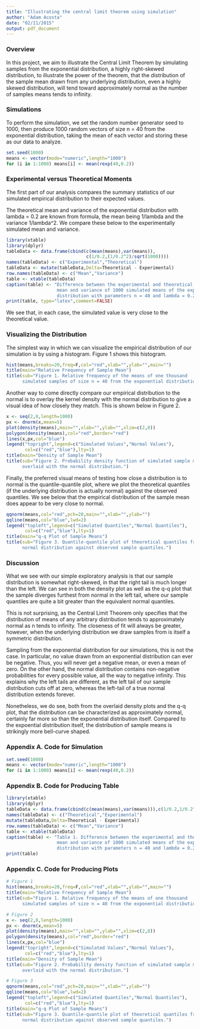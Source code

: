 ```yaml
---
title: "Illustrating the central limit theorem using simulation"
author: "Adam Acosta"
date: "02/11/2015"
output: pdf_document
---
```


### Overview

In this project, we aim to illustrate the Central Limit Theorem by simulating
samples from the exponential distribution, a highly right-skewed distribution,
to illustrate the power of the theorem, that the distribution of the sample
mean drawn from any underlying distribution, even a highly skewed distribution,
will tend toward approximately normal as the number of samples means tends to 
infinity. 

### Simulations

To perform the simulation, we set the random number generator seed to 1000, then
produce 1000 random vectors of size n = 40 from the exponential distribution, 
taking the mean of each vector and storing these as our data to analyze. 

```r
set.seed(1000)
means <- vector(mode="numeric",length="1000")
for (i in 1:1000) means[i] <- mean(rexp(40,0.2))
```

### Experimental versus Theoretical Moments

The first part of our analysis compares the summary statistics of our simulated
empirical distribution to their expected values. 

The theoretical mean and variance of the exponential distribution with 
lambda = 0.2 are known from formula, the mean being 1/lambda and the variance
1/lambda^2. We compare these below to the experimentally simulated mean and
variance. 

```r
library(xtable)
library(dplyr)
tableData <- data.frame(cbind(c(mean(means),var(means)),
                              c(1/0.2,(1/0.2^2)/sqrt(1000))))
names(tableData) <- c("Experimental","Theoretical")
tableData <- mutate(tableData,Delta=Theoretical - Experimental)
row.names(tableData) <- c("Mean","Variance")
table <- xtable(tableData)
caption(table) <- "Difference between the experimental and theoretical
                   mean and variance of 1000 simulated means of the exponential
                   distribution with parameters n = 40 and lambda = 0.2."
print(table, type="latex",comment=FALSE)
```

We see that, in each case, the simulated value is very close to the 
theoretical value. 

### Visualizing the Distribution

The simplest way in which  we can visualize the empirical distribution of our 
simulation is by using a histogram. Figure 1 shows this histogram.

```r
hist(means,breaks=20,freq=F,col="red",xlab="",ylab="",main="")
title(main="Relative Frequency of Sample Mean")
title(sub="Figure 1. Relative frequency of the means of one thousand
      simulated samples of size n = 40 from the exponential distribution.")
```

Another way to come directly compare our empirical distribution to the normal is 
to overlay the kernel density with the normal distribution to give a visual idea 
of how closely they match. This is shown below in Figure 2. 

```r
x <- seq(2,8,length=1000)
px <- dnorm(x,mean=5)
plot(density(means),main="",xlab="",ylab="",xlim=c(2,8))
polygon(density(means),col="red",border="red")
lines(x,px,col="blue")
legend("topright",legend=c("Simulated Values","Normal Values"),
       col=c("red","blue"),lty=1)
title(main="Density of Sample Mean")
title(sub="Figure 2. Probability density function of simulated sample means
      overlaid with the normal distribution.")
```

Finally, the preferred visual means of testing how close a distribution is to 
normal is the quantile-quantile plot, where we plot the theoretical quantiles (if 
the underlying distribution is actually normal) against the observed quantiles. 
We see below that the empirical distribution of the sample mean does appear to be
very close to normal. 

```r
qqnorm(means,col="red",pch=20,main="",xlab="",ylab="")
qqline(means,col="blue",lwd=2)
legend("topleft",legend=c("Simulated Quantiles","Normal Quantiles"),
       col=c("red","blue"),lty=1)
title(main="q-q Plot of Sample Means")
title(sub="Figure 3. Quantile-quantile plot of theoretical quantiles from the
      normal distribution against observed sample quantiles.")
```

### Discussion

What we see with our simple exploratory analysis is that our sample distribution
is somewhat right-skewed, in that the right tail is much longer than the left. We 
can see in both the density plot as well as the q-q plot that the sample diverges 
furthest from normal in the left tail, where our sample quantiles are quite a bit 
greater than the equivalent normal quantiles.

This is not surprising, as the Central Limit Theorem only specifies that the
distribution of means of any arbitrary distribution tends to approximately normal 
as n tends to infinity. The closeness of fit will always be greater, however,
when the underlying distribution we draw samples from is itself a symmetric
distribution. 

Sampling from the exponential distribution for our simulations, this is not the
case. In particular, no value drawn from an exponential distribution can
ever be negative. Thus, you will never get a negative mean, or even a mean of 
zero. On the other hand, the normal distribution contains non-negative
probabilities for every possible value, all the way to negative infinity. This
explains why the left tails are different, as the left tail of our sample
distribution cuts off at zero, whereas the left-tail of a true normal 
distribution extends forever. 

Nonetheless, we do see, both from the overlaid density plots and the q-q plot,
that the distribution can be characterized as approximately normal, certainly
far more so than the exponential distribution itself. Compared to the expoential
distribution itself, the distribution of sample means is strikingly more
bell-curve shaped. 

### Appendix A. Code for Simulation

```r
set.seed(1000)
means <- vector(mode="numeric",length="1000")
for (i in 1:1000) means[i] <- mean(rexp(40,0.2))
```

### Appendix B. Code for Producing Table

```r
library(xtable)
library(dplyr)
tableData <- data.frame(cbind(c(mean(means),var(means))),c(1/0.2,1/0.2^2)))
names(tableData) <- c("Theoretical","Experimental")
mutate(tableData,Delta=Theoretical - Experimental)
row.names(tableData) <- c("Mean","Variance")
table <- xtable(tableData)
caption(table) <- "Table 1. Difference between the experimental and theoretical
                   mean and variance of 1000 simulated means of the exponential
                   distribution with parameters n = 40 and lambda = 0.2."
print(table)
```

### Appendix C. Code for Producing Plots

```r
# Figure 1
hist(means,breaks=20,freq=F,col="red",xlab="",ylab="",main="")
title(main="Relative Frequency of Sample Mean")
title(sub="Figure 1. Relative frequency of the means of one thousand
      simulated samples of size n = 40 from the exponential distribution.")
```

```r
# Figure 2
x <- seq(2,8,length=1000)
px <- dnorm(x,mean=5)
plot(density(means),main="",xlab="",ylab="",xlim=c(2,8))
polygon(density(means),col="red",border="red")
lines(x,px,col="blue")
legend("topright",legend=c("Simulated Values","Normal Values"),
       col=c("red","blue"),lty=1)
title(main="Density of Sample Mean")
title(sub="Figure 2. Probability density function of simulated sample means
      overlaid with the normal distribution.")
```

```r
# Figure 3
qqnorm(means,col="red",pch=20,main="",xlab="",ylab="")
qqline(means,col="blue",lwd=2)
legend("topleft",legend=c("Simulated Quantiles","Normal Quantiles"),
       col=c("red","blue"),lty=1)
title(main="q-q Plot of Sample Means")
title(sub="Figure 3. Quantile-quantile plot of theoretical quantiles from the
      normal distribution against observed sample quantiles.")
```